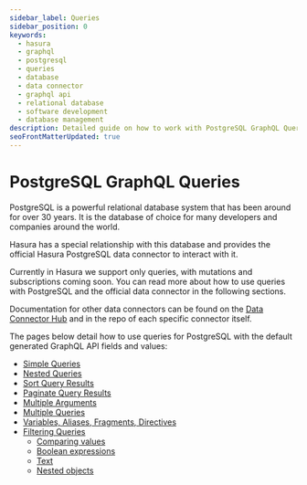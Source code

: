 ```yaml
---
sidebar_label: Queries
sidebar_position: 0
keywords:
  - hasura
  - graphql
  - postgresql
  - queries
  - database
  - data connector
  - graphql api
  - relational database
  - software development
  - database management
description: Detailed guide on how to work with PostgreSQL GraphQL Queries using the Hasura software product. Includes information on using Hasura PostgreSQL data connector and using queries with the generated GraphQL API fields and values.
seoFrontMatterUpdated: true
---
```


# PostgreSQL GraphQL Queries

PostgreSQL is a powerful relational database system that has been around for over 30 years. It is the database of choice
for many developers and companies around the world.

Hasura has a special relationship with this database and provides the official Hasura PostgreSQL data connector to
interact with it.

Currently in Hasura we support only queries, with mutations and subscriptions coming soon. You can read more about how
to use queries with PostgreSQL and the official data connector in the following sections.

Documentation for other data connectors can be found on the [Data Connector Hub](https://hasura.io/connector) and in the
repo of each specific connector itself.

The pages below detail how to use queries for PostgreSQL with the default generated GraphQL API fields and values:

- [Simple Queries](./simple-queries.mdx)
- [Nested Queries](./nested-queries.mdx)
- [Sort Query Results](./sorting.mdx)
- [Paginate Query Results](./pagination.mdx)
- [Multiple Arguments](./multiple-arguments.mdx)
- [Multiple Queries](./multiple-queries.mdx)
- [Variables, Aliases, Fragments, Directives](./variables-aliases-fragments-directives.mdx)
- [Filtering Queries](./filters/index.mdx)
  - [Comparing values](./filters/comparison-operators.mdx)
  - [Boolean expressions](./filters/boolean-operators.mdx)
  - [Text](./filters/text-search-operators.mdx)
  - [Nested objects](./filters/nested-objects.mdx)
